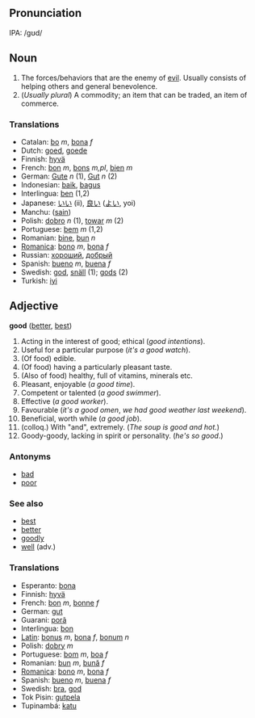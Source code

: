 ==Pronunciation==
IPA: /gʊd/

==Noun==
#The forces/behaviors that are the enemy of [[evil]].  Usually consists of helping others and general benevolence.
#(''Usually plural'') A commodity; an item that can be traded, an item of commerce.

===Translations===
*Catalan: [[bo]] ''m'', [[bona]] ''f''
*Dutch: [[goed]], [[goede]]
*Finnish: [[hyvä]]
*French: [[bon]] ''m'', [[bons]] ''m,pl'', [[bien]] ''m''
*German: [[Gute]] ''n'' (1), [[Gut]] ''n'' (2)
*Indonesian: [[baik]], [[bagus]]
*Interlingua: [[ben]] (1,2)
*Japanese: [[いい]] (ii), [[良い]] ([[よい]], yoi)
*Manchu: ([[sain]])
*Polish: [[dobro]] ''n'' (1), [[towar]] ''m'' (2)
*Portuguese: [[bem]] ''m'' (1,2)
*Romanian: [[bine]], [[bun]] ''n'' 
*[[Romanica]]: [[bono]] ''m'', [[bona]] ''f''
*Russian: [[хороший]], [[добрый]]
*Spanish: [[bueno]] ''m'', [[buena]] ''f''
*Swedish: [[god]], [[snäll]] (1); [[gods]] (2)
*Turkish: [[iyi]]

==Adjective==
'''good''' ([[better]], [[best]])

#Acting in the interest of good; ethical (''good intentions'').
#Useful for a particular purpose (''it's a good watch'').
#(Of food) edible.
#(Of food) having a particularly pleasant taste.
#(Also of food) healthy, full of vitamins, minerals etc.
#Pleasant, enjoyable (''a good time'').
#Competent or talented (''a good swimmer'').
#Effective (''a good worker'').
#Favourable (''it's a good omen'', ''we had good weather last weekend'').
#Beneficial, worth while (''a good job'').
#(colloq.) With "and", extremely. (''The soup is good and hot.'')
# Goody-goody, lacking in spirit or personality. (''he's so good''.)

===Antonyms===

* [[bad]]
* [[poor]]

===See also===
*[[best]]
*[[better]]
*[[goodly]]
*[[well]] (adv.)

===Translations===
*Esperanto: [[bona]]
*Finnish: [[hyvä]]
*French: [[bon]] ''m'', [[bonne]] ''f''
*German: [[gut]]
*Guarani: [[porã]]
*Interlingua: [[bon]]
*[[Latin]]: [[bonus]] ''m'', [[bona]] ''f'', [[bonum]] ''n''
*Polish: [[dobry]] ''m''
*Portuguese: [[bom]] ''m'', [[boa]] ''f''
*Romanian: [[bun]] ''m'', [[bună]] ''f''
*[[Romanica]]: [[bono]] ''m'', [[bona]] ''f''
*Spanish: [[bueno]] ''m'', [[buena]] ''f''
*Swedish: [[bra]], [[god]]
*Tok Pisin: [[gutpela]]
*Tupinambá: [[katu]]